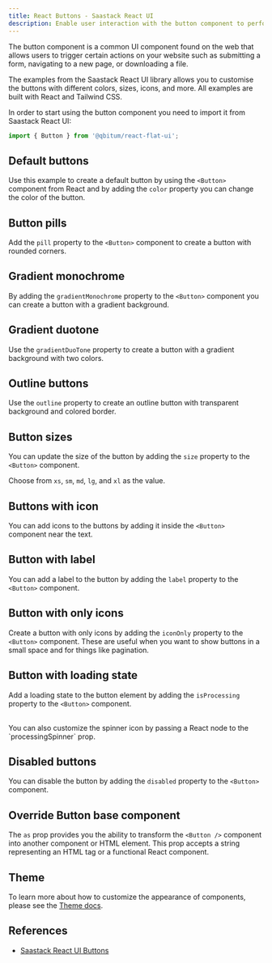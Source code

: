 ```yaml
---
title: React Buttons - Saastack React UI
description: Enable user interaction with the button component to perform actions on your website as links, for payment, form submission, social buttons and more based on React and Tailwind CSS
---
```


The button component is a common UI component found on the web that allows users to trigger certain actions on your website such as submitting a form, navigating to a new page, or downloading a file.

The examples from the Saastack React UI library allows you to customise the buttons with different colors, sizes, icons, and more. All examples are built with React and Tailwind CSS.

In order to start using the button component you need to import it from Saastack React UI:

```jsx
import { Button } from '@qbitum/react-flat-ui';
```

## Default buttons

Use this example to create a default button by using the `<Button>` component from React and by adding the `color` property you can change the color of the button.

<Example name="button.root" />

## Button pills

Add the `pill` property to the `<Button>` component to create a button with rounded corners.

<Example name="button.pill" />

## Gradient monochrome

By adding the `gradientMonochrome` property to the `<Button>` component you can create a button with a gradient background.

<Example name="button.gradientMono" />

## Gradient duotone

Use the `gradientDuoTone` property to create a button with a gradient background with two colors.

<Example name="button.gradientDuo" />

## Outline buttons

Use the `outline` property to create an outline button with transparent background and colored border.

<Example name="button.outline" />

## Button sizes

You can update the size of the button by adding the `size` property to the `<Button>` component.

Choose from `xs`, `sm`, `md`, `lg`, and `xl` as the value.

<Example name="button.sizes" />

## Buttons with icon

You can add icons to the buttons by adding it inside the `<Button>` component near the text.

<Example name="button.withIcon" />

## Button with label

You can add a label to the button by adding the `label` property to the `<Button>` component.

<Example name="button.withLabel" />

## Button with only icons

Create a button with only icons by adding the `iconOnly` property to the `<Button>` component. These are useful when you want to show buttons in a small space and for things like pagination.

<Example name="button.iconOnly" />

## Button with loading state

Add a loading state to the button element by adding the `isProcessing` property to the `<Button>` component.

<Example name="button.loading" />

<br />
You can also customize the spinner icon by passing a React node to the `processingSpinner` prop.

<Example name="button.loadingSpinner" />

## Disabled buttons

You can disable the button by adding the `disabled` property to the `<Button>` component.

<Example name="button.disabled" />

## Override Button base component

The `as` prop provides you the ability to transform the `<Button />` component into another component or HTML element. This prop accepts a string representing an HTML tag or a functional React component.

<Example name="button.polymorph" />

## Theme

To learn more about how to customize the appearance of components, please see the [Theme docs](/docs/customize/theme).

<Theme name="button" />

## References

- [Saastack React UI Buttons](https://flowbite.com/docs/components/buttons/)
